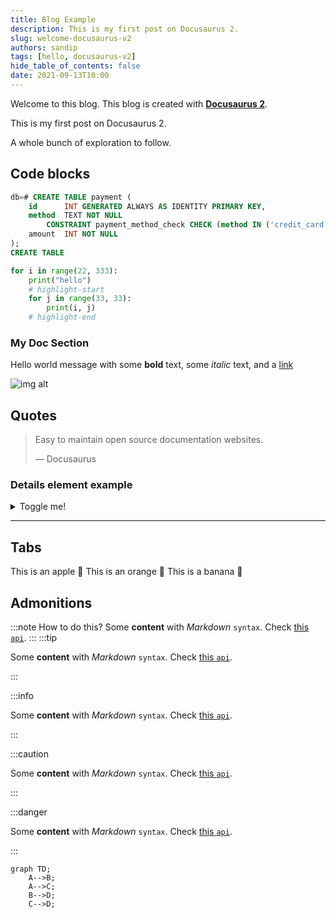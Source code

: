 ```yaml
---
title: Blog Example
description: This is my first post on Docusaurus 2.
slug: welcome-docusaurus-v2
authors: sandip
tags: [hello, docusaurus-v2]
hide_table_of_contents: false
date: 2021-09-13T10:00
---
```


<head>
  <title>Head Metadata customized title!</title>
  <meta charSet="utf-8" />
  <meta name="twitter:card" content="summary" />
  <link rel="canonical" href="https://docusaurus.io/docs/markdown-features/head-metadata" />
</head>

Welcome to this blog. This blog is created with [**Docusaurus 2**](https://docusaurus.io/).

<!--truncate-->

This is my first post on Docusaurus 2.

A whole bunch of exploration to follow.

## Code blocks
```sql
db=# CREATE TABLE payment (
    id      INT GENERATED ALWAYS AS IDENTITY PRIMARY KEY,
    method  TEXT NOT NULL
        CONSTRAINT payment_method_check CHECK (method IN ('credit_card', 'cash')),
    amount  INT NOT NULL
);
CREATE TABLE
```

```python
for i in range(22, 333):
    print("hello")
    # highlight-start
    for j in range(33, 33):
        print(i, j)
    # highlight-end
```

### My Doc Section

Hello world message with some **bold** text, some _italic_ text, and a [link](/)

![img alt](/img/docusaurus.png)

## Quotes

> Easy to maintain open source documentation websites.
>
> — Docusaurus

### Details element example

<details>
  <summary>Toggle me!</summary>
  <div>
    <div>This is the detailed content</div>
    <br/>
    <details>
      <summary>
        Nested toggle! Some surprise inside...
      </summary>
      <div>😲😲😲😲😲</div>
    </details>
  </div>
</details>

---

## Tabs

<Tabs>
  <TabItem value="apple" label="Apple" default>
    This is an apple 🍎
  </TabItem>
  <TabItem value="orange" label="Orange">
    This is an orange 🍊
  </TabItem>
  <TabItem value="banana" label="Banana">
    This is a banana 🍌
  </TabItem>
</Tabs>

## Admonitions
:::note How to do this?
Some **content** with _Markdown_ `syntax`. Check [this `api`](#).
:::
:::tip

Some **content** with _Markdown_ `syntax`. Check [this `api`](#).

:::

:::info

Some **content** with _Markdown_ `syntax`. Check [this `api`](#).

:::

:::caution

Some **content** with _Markdown_ `syntax`. Check [this `api`](#).

:::

:::danger

Some **content** with _Markdown_ `syntax`. Check [this `api`](#).

:::

```mermaid
graph TD;
    A-->B;
    A-->C;
    B-->D;
    C-->D;
```